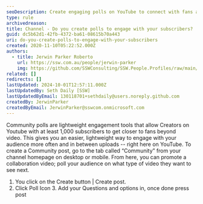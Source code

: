 ```yaml
---
seoDescription: Create engaging polls on YouTube to connect with fans and gather feedback beyond video uploads, leveraging Community posts for increased audience interaction.
type: rule
archivedreason:
title: Channel - Do you create polls to engage with your subscribers?
guid: dc5b62d1-42fb-4372-ba61-08615b70a443
uri: do-you-create-polls-to-engage-with-your-subscribers
created: 2020-11-10T05:22:52.000Z
authors:
  - title: Jerwin Parker Roberto
    url: https://ssw.com.au/people/jerwin-parker
    img: https://github.com/SSWConsulting/SSW.People.Profiles/raw/main/Jerwin-Parker/Images/Jerwin-Parker-Profile.jpg
related: []
redirects: []
lastUpdated: 2024-10-01T12:57:11.000Z
lastUpdatedBy: Seth Daily [SSW]
lastUpdatedByEmail: 130118701+sethdaily@users.noreply.github.com
createdBy: JerwinParker
createdByEmail: JerwinParker@sswcom.onmicrosoft.com
---
```


Community polls are lightweight engagement tools that allow Creators on Youtube with at least 1,000 subscribers to get closer to fans beyond video. This gives you an easier, lightweight way to engage with your audience more often and in between uploads -- right here on YouTube.
To create a Community post, go to the tab called “Community” from your channel homepage on desktop or mobile. From here, you can promote a collaboration video; poll your audience on what type of video they want to see next.

1. You click on the Create button | Create post.
2. Click Poll Icon
3. Add your Questions and options in, once done press post
